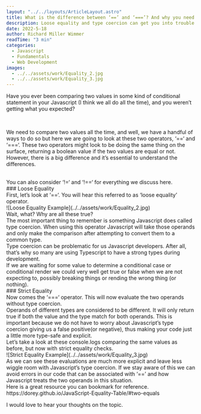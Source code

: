 ```yaml
---
layout: "../../layouts/ArticleLayout.astro"
title: What is the difference between ‘==’ and ‘===’? And why you need to know.
description: Loose equality and type coercion can get you into trouble sometimes.
date: 2022-5-18
author: Richard Miller Wimmer
readTime: "3 min"
categories:
  - Javascript
  - Fundamentals
  - Web Development
images:
  - ../../assets/work/Equality_2.jpg
  - ../../assets/work/Equality_3.jpg
---
```


Have you ever been comparing two values in some kind of conditional statement in your Javascript (I think we all do all the time), and you weren’t getting what you expected?

<br />

We need to compare two values all the time, and well, we have a handful of ways to do so but here we are going to look at these two operators, ‘==‘ and ‘===‘. These two operators might look to be doing the same thing on the surface, returning a boolean value if the two values are equal or not. However, there is a big difference and it’s essential to understand the differences.

<br />
You can also consider ‘!=‘ and ‘!==‘ for everything we discuss here.
<br />
### Loose Equality
<br />
First, let’s look at ‘==‘. You will hear this referred to as ‘loose equality’ operator.
<br />
![Loose Equality Example](../../assets/work/Equality_2.jpg)
<br />
Wait, what? Why are all these true?
<br />
The most important thing to remember is something Javascript does called type coercion.
When using this operator Javascript will take those operands and only make the comparison
after attempting to convert them to a common type.
<br />
Type coercion can be problematic for us Javascript developers. After all, that’s
why so many are using Typescript to have a strong types during development.
<br />
If we are waiting for some value to determine a conditional case or conditional render
we could very well get true or false when we are not expecting to, possibly breaking
things or rending the wrong thing (or nothing).
<br />
### Strict Equality
<br />
Now comes the ‘===‘ operator. This will now evaluate the two operands without type
coercion.
<br />
Operands of different types are considered to be different. It will only return true
if both the value and the type match for both operands. This is important because
we do not have to worry about Javascript’s type coercion giving us a false positive(or
negative), thus making your code just a little more type-safe and explicit.
<br />
Let’s take a look at these console.logs comparing the same values as before, but
now with strict equality checks.
<br />
![Strict Equality Example](../../assets/work/Equality_3.jpg)
<br />
As we can see these evaluations are much more explicit and leave less wiggle room
with Javascript’s type coercion. If we stay aware of this we can avoid errors in
our code that can be associated with ‘==’ and how Javascript treats the two operands
in this situation.
<br />
Here is a great resource you can bookmark for reference. https://dorey.github.io/JavaScript-Equality-Table/#two-equals
<br />

I would love to hear your thoughts on the topic.
